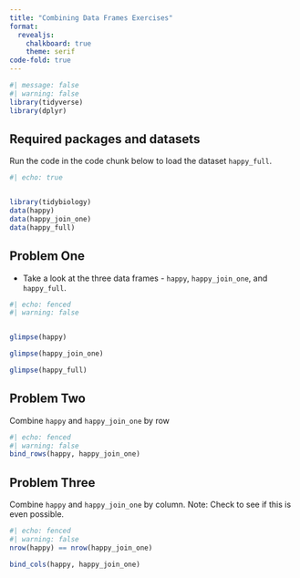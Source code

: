```yaml
---
title: "Combining Data Frames Exercises"
format:
  revealjs: 
    chalkboard: true
    theme: serif
code-fold: true  
---
```


```r
#| message: false
#| warning: false
library(tidyverse)
library(dplyr)
```

## Required packages and datasets

Run the code in the code chunk below to load the dataset `happy_full`.

```r
#| echo: true


library(tidybiology)
data(happy)
data(happy_join_one)
data(happy_full)
```

## Problem One

-   Take a look at the three data frames - `happy`, `happy_join_one`, and `happy_full`.

```r
#| echo: fenced
#| warning: false


glimpse(happy)

glimpse(happy_join_one)

glimpse(happy_full)

```

## Problem Two

Combine `happy` and `happy_join_one` by row

```r
#| echo: fenced
#| warning: false
bind_rows(happy, happy_join_one)
```

## Problem Three

Combine `happy` and `happy_join_one` by column. Note: Check to see if this is even possible.

```r
#| echo: fenced
#| warning: false
nrow(happy) == nrow(happy_join_one)

bind_cols(happy, happy_join_one)
```

